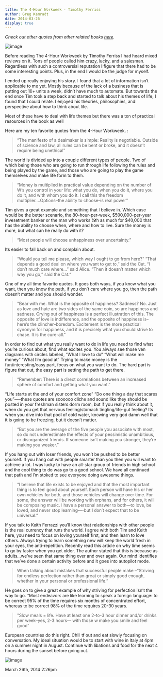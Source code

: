 ```yaml
---
title: The 4-Hour Workweek - Timothy Ferriss
author: Greg Kamradt
date: 2014-03-26
display: true
---
```


*Check out other quotes from other related books [here](http://gregkamradt.com/10quotes).*


![image](/images/80795388069_0.jpg)


Before reading The 4\-Hour Workweek by Timothy Ferriss I had heard mixed reviews on it. Tons of people called him crazy, lucky, and a salesman. Regardless with such a controversial reputation I figure that there had to be some interesting points. Plus, in the end I would be the judge for myself. 


I ended up really enjoying his story. I found that a lot of information isn’t applicable to me yet. Mostly because of the lack of a business that is putting out 10\+ units a week, didn’t have much to automate. But towards the end once Tim took a step back and started to talk about his themes of life, I found that I could relate. I enjoyed his theories, philosophies, and perspective about how to think about life.


Most of these have to deal with life themes but there was a ton of practical resources in the book as well


Here are my ten favorite quotes from the 4\-Hour Workweek. :



> “The manifesto of a dealmaker is simple: Reality is negotiable. Outside of science and law, all rules can be bent or broke, and it doesn’t require being unethical”


The world is divided up into a couple different types of people. Two of which being those who are going to run through life following the rules and being played by the game, and those who are going to play the game themselves and make life form to them.



> “Money is multiplied in practical value depending on the number of W’s you control in your life: what you do, when you do it, where you do it, and with whom you do it. I call this the freedom multiplier….Options–the ability to choose–is real power”


Tim gives a great example and something that I believe in. Which case would be the better scenario, the 80\-hour\-per\-week, $500,000\-per\-year invesetment banker or the man who works ¼th as much for $40,000 that has the ability to choose when, where and how to live. Sure the money is more, but what can he really do with it?



> “Most people will choose unhappiness over uncertainty.”


Its easier to fall back on and complain about.



> “Would you tell me please, which way I ought to go from here?” “That depends a good deal on where you want to get to,” said the Cat. “I don’t much care where…” said Alice. “Then it doesn’t matter which way you go,” said the Cat.“


One of my all time favorite quotes. It goes both ways, if you know what you want, then you know the path, if you don’t care where you go, then the path doesn’t matter and you should wonder.



> "Bear with me. What is the opposite of happiness? Sadness? No. Just as love and hate are two sides of the same coin, so are happiness and sadness. Crying out of happiness is a perfect illustration of this. The opposite of love is indifference, and the opposite of happiness is–here’s the clincher–boredom. Excitement is the more practical synonym for happiness, and it is precisely what you should strive to chase. It is the cure\-all.”


In order to find out what you really want to do in life you need to find what you’re curious about, find what excites you. You always see those ven diagrams with circles labeled, “What I love to do” “What will make me money” “What I’m good at” Trying to make money is the fun/interesting/easy part, focus on what you want to do. The hard part is figure that out, the easy part is setting the path to get there.



> “Remember: There is a direct correlations between an increased sphere of comfort and getting what you want.”


“Life starts at the end of your comfort zone” “Do one thing a day that scares you”—–these quotes are soooooo cliche and sound like they should be posted in your freshman sisters dorm room, but if you really think about it, when do you get that nervous feeling/stomach tingling/life\-gut feeling? Its when you dive into that pool of cold water, knowing very god damn well that it is going to be freezing, but it doesn’t matter.



> “But you are the average of the five people you associate with most, so do not underestimate the effects of your pessimistic unambitious, or disorganized friends. If someone isn’t making you stronger, they’re making you weaker.”


If you hang out with loser friends, you won’t be pushed to be better yourself. If you hang out with people smarter than you then you will want to achieve a lot. I was lucky to have an all\-star group of friends in high school and the cool thing to do was go to a good school. We have all continued that path and I’m stoked to see everyone doing awesome things.



> “I believe that life exists to be enjoyed and that the most important thing is to feel good about yourself. Each person will have his or her own vehicles for both, and those vehicles will change over time. For some, the answer will be working with orphans, and for others, it will be composing music. I have a personal answer to both—to love, be loved, and never stop learning—\-but I don’t expect that to be universal.”


If you talk to Keith Ferrazzi you’ll know that relationships with other people is the real currency that runs the world. I agree with both Tim and Keith here, you need to focus on loving yourself first, and then learn to love others. Always trying to learn something new will keep the world fresh in your eyes, the anti\-repetition. Recently read this article on why time seems to go by faster when you get older. The author stated that this is because as adults…we’ve seen that same thing over and over again. Our mind identifies that we’ve done a certain activity before and it goes into autopilot mode.



> When talking about mistakes that successful people make –“Striving for endless perfection rather than great or simply good enough, whether in your personal or professional life.”


He goes on to give a great example of why striving for perfection isn’t the way to go. “Most endeavors are like learning to speak a foreign language: to be correct 95% of the time requires six months of concentrated effort, whereas to be correct 98% of the time requires 20\-30 years.



> "Slow meals \= life. Have at least one 2\-to\-3 hour dinner and/or drinks per week–yes, 2\-3 hours— with those w make you smile and feel good”


European countries do this right. Chill tf out and eat slowly focusing on conversation. My ideal situation would be to start with wine in Italy at 4pm on a summer night in August. Continue with libations and food for the next 4 hours during the sunset before going out.


![image](/images/80795388069_1.jpg)



 March 26th, 2014 2:26pm